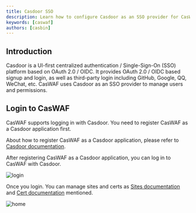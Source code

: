 ```yaml
---
title: Casdoor SSO
description: Learn how to configure Casdoor as an SSO provider for CasWAF.
keywords: [caswaf]
authors: [casbin]
---
```


## Introduction
Casdoor is a UI-first centralized authentication / Single-Sign-On (SSO) platform based on OAuth 2.0 / OIDC. It provides OAuth 2.0 / OIDC based signup and login, as well as third-party login including GitHub, Google, QQ, WeChat, etc.
CasWAF uses Casdoor as an SSO provider to manage users and permissions.

## Login to CasWAF
CasWAF supports logging in with Casdoor. You need to register CasWAF as a Casdoor application first.

About how to register CasWAF as a Casdoor application, please refer to [Casdoor documentation](https://casdoor.org/docs/application/config).

After registering CasWAF as a Casdoor application, you can log in to CasWAF with Casdoor.

![login](/img/casdoor-sso/login.png)

Once you login. You can manage sites and certs as [Sites documentation](/docs/site) and [Cert documentation](/docs/cert) mentioned.

![home](/img/casdoor-sso/home.png)
